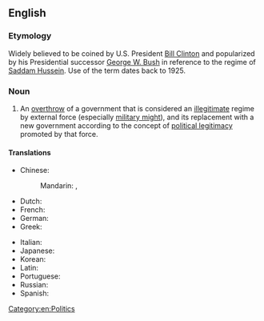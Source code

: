 ==English==
{{wikipedia}}

===Etymology===
Widely believed to be coined by U.S. President [[w:Bill Clinton|Bill Clinton]] and popularized by his Presidential successor [[w:George W. Bush|George W. Bush]] in reference to the regime of [[w:Saddam Hussein|Saddam Hussein]]. Use of the term dates back to 1925.

===Noun===
{{en-noun|head=[[regime]] [[change]]|-}}

# An [[overthrow]] of a government that is considered an [[illegitimate]] regime by external force (especially [[military might]]), and its replacement with a new government according to the concept of [[political legitimacy]] promoted by that force.

====Translations====
{{trans-top|overthrow of a government}}
* Chinese:
*: Mandarin: {{t|cmn|政权变动}} {{qualifier|simplied}}, {{t|cmn|政權變動}} {{qualifier|traditional}} {{t|cmn|zhèngquán-biàndòng|sc=Latn}} {{qualifier|pinyin}}
* Dutch: {{t|nl|regime verandering}}
* French: {{t|fr|changement de régime|m}}
* German: {{t|de|Regimeänderung|f}}
* Greek: {{t|el|[[αλλαγή]] [[καθεστώτως|καθεστώτος]]|f}}
{{trans-mid}}
* Italian: {{t|it|cambiamento di regime|m}}
* Japanese: {{t|ja|政体の変更|tr=[[seitái no henkō]]}}
* Korean: {{t|ko|정권 변화|tr=jeonggweon pyeonhwa}}
* Latin: {{t|la|commutatio regiminis}}
* Portuguese: {{t|pt|[[mudança]] [[de]] [[regime]]|f}}
* Russian: {{t|ru|изменение режима|n|tr=izmenénije režíma}}
* Spanish: {{t|es|cambio del régimen|m}}
{{trans-bottom}}

[[Category:en:Politics]]